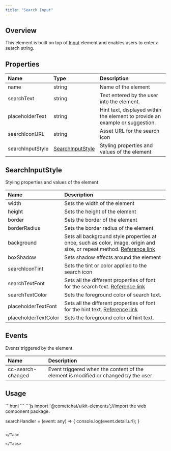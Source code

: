 ```yaml
---
title: "Search Input"
---
```


## Overview

This element is built on top of [Input](/ui-kit/angular/input) element and enables users to enter a search string.

## Properties

| Name             | Type                                                                   | Description                                                                  |
| :---------------- | :---------------------------------------------------------------------- | :---------------------------------------------------------------------------- |
| name             | string                                                                 | Name of the element                                                          |
| searchText       | string                                                                 | Text entered by the user into the element.                                   |
| placeholderText  | string                                                                 | Hint text, displayed within the element to provide an example or suggestion. |
| searchIconURL    | string                                                                 | Asset URL for the search icon                                                |
| searchInputStyle | [SearchInputStyle](/ui-kit/angular/search-input#searchinputstyle) | Styling properties and values of the element                                 |

## SearchInputStyle

Styling properties and values of the element

| Name                 | Description                                                                                                                                                                          |
| :-------------------- | :------------------------------------------------------------------------------------------------------------------------------------------------------------------------------------ |
| width                | Sets the width of the element                                                                                                                                                        |
| height               | Sets the height of the element                                                                                                                                                       |
| border               | Sets the border of the element                                                                                                                                                       |
| borderRadius         | Sets the border radius of the element                                                                                                                                                |
| background           | Sets all background style properties at once, such as color, image, origin and size, or repeat method. [Reference link](https://developer.mozilla.org/en-US/docs/Web/CSS/background) |
| boxShadow            | Sets shadow effects around the element                                                                                                                                               |
| searchIconTint       | Sets the tint or color applied to the search icon                                                                                                                                    |
| searchTextFont       | Sets all the different properties of font for the search text. [Reference link](https://developer.mozilla.org/en-US/docs/Web/CSS/font)                                               |
| searchTextColor      | Sets the foreground color of search text.                                                                                                                                            |
| placeholderTextFont  | Sets all the different properties of font for the hint text. [Reference link](https://developer.mozilla.org/en-US/docs/Web/CSS/font)                                                 |
| placeholderTextColor | Sets the foreground color of hint text.                                                                                                                                              |

## Events

Events triggered by the element.

| Name              | Description                                                                         |
| :----------------- | :----------------------------------------------------------------------------------- |
| cc-search-changed | Event triggered when the content of the element is modified or changed by the user. |

## Usage

<Tabs>
<Tab title="HTML">
```html
<cometchat-search-input 
[placeholderText]="'Search'" 
[text]="'A'" 
(cc-search-changed)="searchHandler($event)"  
></cometchat-search-input>
```

</Tab>

<Tab title="JavaScript">
```js
import '@cometchat/uikit-elements';//import the web component package.

searchHandler = (event: any) => {
  console.log(event.detail.url);
}
```

</Tab>

</Tabs>
